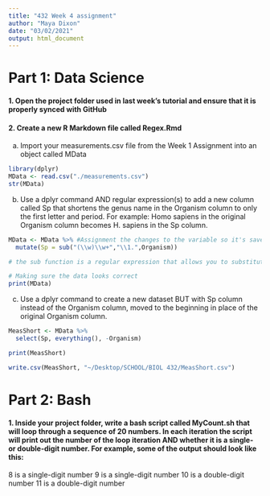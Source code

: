 ```yaml
---
title: "432 Week 4 assignment"
author: "Maya Dixon"
date: "03/02/2021"
output: html_document
---
```


# Part 1: Data Science 

#### 1. Open the project folder used in last week’s tutorial and ensure that it is properly synced with GitHub

#### 2. Create a new R Markdown file called Regex.Rmd


a. Import your measurements.csv file from the Week 1 Assignment into an object called MData

```r
library(dplyr)
MData <- read.csv("./measurements.csv")
str(MData)
```

b. Use a dplyr command AND regular expression(s) to add a new column called Sp that shortens the genus name in the Organism column to only the first letter and period. For example: Homo sapiens in the original Organism column becomes H. sapiens in the Sp column.

```r
MData <- MData %>% #Assignment the changes to the variable so it's saved
  mutate(Sp = sub("(\\w)\\w+","\\1.",Organism))

# the sub function is a regular expression that allows you to substitute a word, letter or value in your Species with whatever is specified in the second slot. The "(\\w)" captures the entire word and the "\\w+" that follows indicates to replace the whole word. In the second slot the "\\1." tells it to replace the first word with the first letter followed by "."). 

# Making sure the data looks correct
print(MData)
```

c. Use a dplyr command to create a new dataset BUT with Sp column instead of the Organism column, moved to the beginning in place of the original Organism column.

```r
MeasShort <- MData %>% 
  select(Sp, everything(), -Organism)

print(MeasShort)
```

```r
write.csv(MeasShort, "~/Desktop/SCHOOL/BIOL 432/MeasShort.csv")
```



# Part 2: Bash 

#### 1. Inside your project folder, write a bash script called MyCount.sh that will loop through a sequence of 20 numbers. In each iteration the script will print out the number of the loop iteration AND whether it is a single- or double-digit number. For example, some of the output should look like this:
8 is a single-digit number
9 is a single-digit number
10 is a double-digit number
11 is a double-digit number





















































